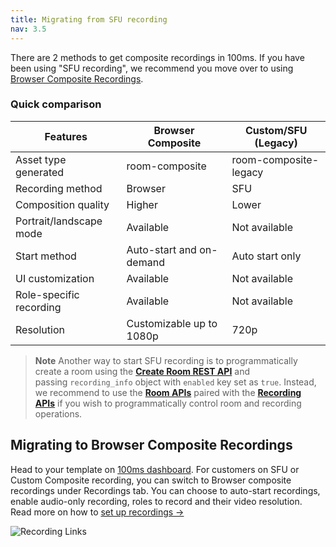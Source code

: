 ```yaml
---
title: Migrating from SFU recording
nav: 3.5
---
```


There are 2 methods to get composite recordings in 100ms. If you have been using "SFU recording", we recommend you move over to using [Browser Composite Recordings](/get-started/v2/get-started/features/recordings/recording-modes/composite-recordings).

### **Quick comparison**

| Features | Browser Composite | Custom/SFU (Legacy) |
| --- | --- | --- |
| Asset type generated | room-composite  | room-composite-legacy |
| Recording method | Browser | SFU |
| Composition quality | Higher | Lower |
| Portrait/landscape mode | Available | Not available |
| Start method | Auto-start and on-demand | Auto start only |
| UI customization | Available | Not available |
| Role-specific recording | Available | Not available |
| Resolution | Customizable up to 1080p | 720p |

> **Note**
Another way to start SFU recording is to programmatically create a room using the **[Create Room REST API](https://www.100ms.live/docs/server-side/v2/api-reference/Rooms/create-via-api)** and passing `recording_info` object with `enabled` key set as `true`. Instead, we recommend to use the **[Room APIs](https://www.100ms.live/docs/server-side/v2/api-reference/Rooms/overview)** paired with the **[Recording APIs](https://www.100ms.live/docs/server-side/v2/api-reference/recordings/overview)** if you wish to programmatically control room and recording operations.
> 

## Migrating to Browser Composite Recordings
Head to your template on [100ms dashboard](https://dashboard.100ms.live/login). For customers on SFU or Custom Composite recording, you can switch to Browser composite recordings under Recordings tab. You can choose to auto-start recordings, enable audio-only recording, roles to record and their video resolution. Read more on how to [set up recordings →](/get-started/v2/get-started/features/recordings/set-up-recording)

![Recording Links](/guides/sfubrowser.png)

